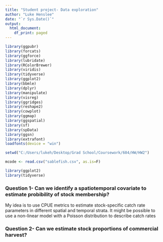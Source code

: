 ```yaml
---
title: "Student project- Data exploration"
author: "Luke Henslee"
date: "`r Sys.Date()`"
output:
  html_document:
    df_print: paged
---
```


```r

library(ggpubr)
library(forcats)
library(ggforce)
library(lubridate)
library(RColorBrewer)
library(viridis)
library(tidyverse)
library(ggplot2)
library(bbmle)
library(dplyr)
library(manipulate)
library(visreg) 
library(ggridges)
library(reshape2)
library(cowplot)
library(ggmap)
library(ggspatial)
library(sf)
library(spData)
library(ggsn)
library(extrafont)
loadfonts(device = "win")

```

```r
setwd("C:/Users/lukeh/Desktop/Grad School/Coursework/604/HW/HW2")

mcode <- read.csv("sablefish.csv", as.is=F)

library(ggplot2)
library(tidyverse)
```

### Question 1- Can we identify a spatiotemporal covariate to estimate probibility of stock membership?

My idea is to use CPUE metrics to estimate stock-specific catch rate parameters in different spatial and temporal strata. It might be possible to use a non-linear model with a Poisson distribution to describe catch rates

### Question 2- Can we estimate stock proportions of commercial harvest?

